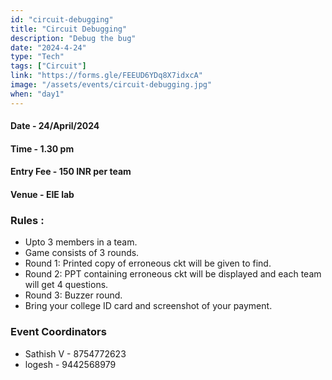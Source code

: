 ```yaml
---
id: "circuit-debugging"
title: "Circuit Debugging"
description: "Debug the bug"
date: "2024-4-24"
type: "Tech" 
tags: ["Circuit"]
link: "https://forms.gle/FEEUD6YDq8X7idxcA"
image: "/assets/events/circuit-debugging.jpg"
when: "day1"
---
```


<h4>Date - 24/April/2024</h4>
<h4>Time - 1.30 pm</h4>
<h4>Entry Fee - 150 INR per team</h4>
<h4>Venue - EIE lab</h4>
<h3>Rules :</h3>

- Upto 3 members in a team.
- Game consists of 3 rounds.
- Round 1: Printed copy of erroneous ckt will be given to find.
- Round 2: PPT containing erroneous ckt will be displayed and each team will get 4 questions. 
- Round 3: Buzzer round.
- Bring your college ID card and screenshot of your payment.




<h3>Event Coordinators</h3>

- Sathish V - 8754772623
- logesh - 9442568979